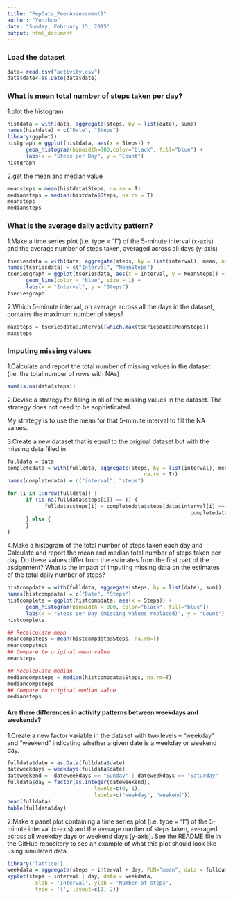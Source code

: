 ```yaml
---
title: "PepData_PeerAssessment1"
author: "Yunzhuo"
date: "Sunday, February 15, 2015"
output: html_document
---
```


### Load the dataset

```r
data= read.csv("activity.csv")
data$date<-as.Date(data$date)
```

### What is mean total number of steps taken per day?
1.plot the histogram
```r
histdata = with(data, aggregate(steps, by = list(date), sum))
names(histdata) = c("Date", "Steps")
library(ggplot2)
histgraph = ggplot(histdata, aes(x = Steps)) + 
      geom_histogram(binwidth=800,color="black", fill="blue") + 
      labs(x = "Steps per Day", y = "Count")
histgraph
```

2.get the mean and median value
```r
meansteps = mean(histdata$Steps, na.rm = T)
mediansteps = median(histdata$Steps, na.rm = T)
meansteps
mediansteps
```

### What is the average daily activity pattern?
1.Make a time series plot (i.e. type = "l") of the 5-minute interval (x-axis) and the average number of steps taken, averaged across all days (y-axis)
```r
tseriesdata = with(data, aggregate(steps, by = list(interval), mean, na.rm = T))
names(tseriesdata) = c("Interval", "MeanSteps")
tseriesgraph = ggplot(tseriesdata, aes(x = Interval, y = MeanSteps)) + 
      geom_line(color = "blue", size = 1) +  
      labs(x = "Interval", y = "Steps")
tseriesgraph
```

2.Which 5-minute interval, on average across all the days in the dataset, contains the maximum number of steps?
```r
maxsteps = tseriesdata$Interval[which.max(tseriesdata$MeanSteps)]
maxsteps
```

### Imputing missing values
1.Calculate and report the total number of missing values in the dataset (i.e. the total number of rows with NAs)
```r
sum(is.na(data$steps))
```
2.Devise a strategy for filling in all of the missing values in the dataset. The strategy does not need to be sophisticated.

My strategy is to use the mean for that 5-minute interval to fill the NA values.

3.Create a new dataset that is equal to the original dataset but with the missing data filled in
```r
fulldata = data
completedata = with(fulldata, aggregate(steps, by = list(interval), median, 
                                            na.rm = T))
names(completedata) = c("interval", "steps")

for (i in 1:nrow(fulldata)) {
      if (is.na(fulldata$steps[i]) == T) {
            fulldata$steps[i] = completedata$steps[data$interval[i] == 
                                                           completedata$interval]
      } else {          
      }
}
```

4.Make a histogram of the total number of steps taken each day and Calculate and report the mean and median total number of steps taken per day. Do these values differ from the estimates from the first part of the assignment? What is the impact of imputing missing data on the estimates of the total daily number of steps?
```r
histcompdata = with(fulldata, aggregate(steps, by = list(date), sum))
names(histcompdata) = c("Date", "Steps")
histcomplete = ggplot(histcompdata, aes(x = Steps)) + 
      geom_histogram(binwidth = 800, color="black", fill="blue")+ 
      labs(x = "Steps per Day (missing values replaced)", y = "Count")
histcomplete
```
```r
## Recalculate mean
meancompsteps = mean(histcompdata$Steps, na.rm=T)
meancompsteps
## Compare to original mean value
meansteps

## Recalculate median
mediancompsteps = median(histcompdata$Steps, na.rm=T)
mediancompsteps
## Compare to original median value
mediansteps
```

#### Are there differences in activity patterns between weekdays and weekends?
1.Create a new factor variable in the dataset with two levels – “weekday” and “weekend” indicating whether a given date is a weekday or weekend day.
```r
fulldata$date = as.Date(fulldata$date)
dateweekdays = weekdays(fulldata$date)
dateweekend =  dateweekdays == "Sunday" | dateweekdays == "Saturday"
fulldata$day = factor(as.integer(dateweekend),
                            levels=c(0, 1),
                            labels=c("weekday", "weekend"))
head(fulldata)
table(fulldata$day)
```

2.Make a panel plot containing a time series plot (i.e. type = "l") of the 5-minute interval (x-axis) and the average number of steps taken, averaged across all weekday days or weekend days (y-axis). See the README file in the GitHub repository to see an example of what this plot should look like using simulated data.
```r
library('lattice')
weekdata = aggregate(steps ~ interval + day, FUN="mean", data = fulldata)
xyplot(steps ~ interval | day, data = weekdata,
         xlab = 'Interval', ylab = 'Number of steps',
         type = 'l', layout=c(1, 2))

```
